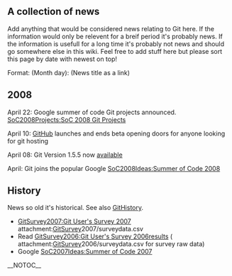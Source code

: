 == A collection of news ==
Add anything that would be considered news relating to Git here. If the information would only be relevent for a breif period it's probably news. If the information is usefull for a long time it's probably not news and should go somewhere else in this wiki. Feel free to add stuff here but please sort this page by date with newest on top!

Format: (Month day): (News title as a link)

== 2008 ==
April 22: Google summer of code Git projects announced. [[SoC2008Projects:SoC 2008 Git Projects]]

April 10: [http://www.github.com GitHub] launches and ends beta opening doors for anyone looking for git hosting

April 08: Git Version 1.5.5 now [http://kernel.org/pub/software/scm/git/ available]

April: Git joins the popular Google [[SoC2008Ideas:Summer of Code 2008]]

== History ==
News so old it's historical. See also [[GitHistory]].

* [[GitSurvey2007:Git User's Survey 2007]] attachment:[[GitSurvey]]2007/surveydata.csv
* Read [[GitSurvey2006:Git User's Survey 2006]]results ( attachment:[[GitSurvey]]2006/surveydata.csv for survey raw data)
* Google [[SoC2007Ideas:Summer of Code 2007]]

__NOTOC__